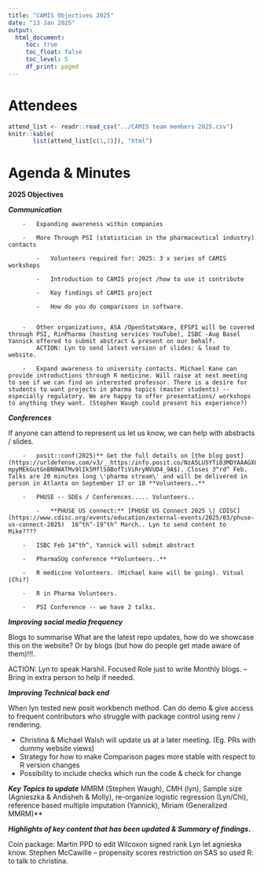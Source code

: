 ```yaml
---
title: "CAMIS Objectives 2025"
date: "13 Jan 2025"
output:
  html_document: 
     toc: true
     toc_float: false
     toc_level: 5
     df_print: paged
---
```


# Attendees

```r
attend_list <- readr::read_csv("../CAMIS team members 2025.csv")
knitr::kable(
       list(attend_list[c(1,2)]), "html")
```

# Agenda & Minutes

**2025 Objectives**

***Communication***

```         
    -   Expanding awareness within companies

    -   More Through PSI (statistician in the pharmaceutical industry) contacts

        -   Volunteers required for: 2025: 3 x series of CAMIS workshops

        -   Introduction to CAMIS project /how to use it contribute
        
        -   Key findings of CAMIS project
        
        -   How do you do comparisons in software.


    -   Other organizations, ASA /OpenStatsWare, EFSPI will be covered through PSI, RinPharma (hosting services YouTube), ISBC -Aug Basel Yannick offered to submit abstract & present on our behalf.
        ACTION: Lyn to send latest version of slides: & load to website.

    -   Expand awareness to university contacts. Michael Kane can provide introductions through R medicine. Will raise at next meeting to see if we can find an interested professor. There is a desire for students to want projects in pharma topics (master students) -- especially regulatory. We are happy to offer presentations/ workshops to anything they want. (Stephen Waugh could present his experience?)
```

***Conferences***

If anyone can attend to represent us let us know, we can help with abstracts / slides.

```         
    -   posit::conf(2025)** Get the full details on [the blog post](https://urldefense.com/v3/__https:/info.posit.co/NzA5LU5YTi03MDYAAAGX8BSQdqgtSXVvlxo3uOEKf6cyZbztuQua15w8xXZxe1apl5i8EF9CsQLDaXVdqYXWvjSHzLo=__;!!GfteaDio!aUG_6o_VjPNuaS8HtZgYUS61J7SQrYdKV_-mpyMEkGutGnBN9WATMv9lIk5MflS0BofTiViRryNVUD4_9A$). Closes 3^rd^ Feb. Talks are 20 minutes long \'pharma stream\' and will be delivered in person in Atlanta on September 17 or 18 **Volunteers..**

    -   PHUSE -- SDEs / Conferences..... Volunteers..

        -   **PHUSE US connect:** [PHUSE US Connect 2025 \| CDISC](https://www.cdisc.org/events/education/external-events/2025/03/phuse-us-connect-2025)  16^th^-19^th^ March.. Lyn to send content to Mike????

    -   ISBC Feb 14^th^, Yannick will submit abstract

    -   PharmaSUg conference **Volunteers..**

    -   R medicine Volunteers. (Michael kane will be going). Vitual (Chi?)

    -   R in Pharma Volunteers.

    -   PSI Conference -- we have 2 talks.
```

***Improving social media frequency***

Blogs to summarise What are the latest repo updates, how do we showcase this on the website? Or by blogs (but how do people get made aware of them)!!!.

ACTION: Lyn to speak Harshil. Focused Role just to write Monthly blogs. -- Bring in extra person to help if needed.

***Improving Technical back end***

When lyn tested new posit workbench method. Can do demo & give access to frequent contributors who struggle with package control using renv / rendering.

-   Christina & Michael Walsh will update us at a later meeting. (Eg. PRs with dummy website views)
-   Strategy for how to make Comparison pages more stable with respect to R version changes
-   Possibility to include checks which run the code & check for change

***Key Topics to update*** MMRM (Stephen Waugh), CMH (lyn), Sample size (Agnieszka & Andisheh & Molly), re-organize logistic regression (Lyn/Chi), reference based multiple imputation (Yannick), Miriam (Generalized MMRM)\*\*

***Highlights of key content that has been updated & Summary of findings.***

Coin package: Martin PPD to edit Wilcoxon signed rank Lyn let agnieska know. Stephen McCawille -- propensity scores restriction on SAS so used R: to talk to christina.
